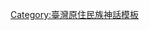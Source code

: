 {{Navbox
| name = 卑南族神話
| title = [[卑南族神靈信仰|{{color|white|卑南族神話}}]]
| titlestyle = background: red;
| groupstyle = background: #FF9060;
|group1 = 歷史文獻
|list1 =
[[蕃族調查報告書]] ∗ [[番族慣習調查報告書]] ∗ [[臺灣高砂族系統所屬之研究]] ∗ 

|group2 = 創世神話
|list2 =

  {{Navbox |child
  |group1 = 世界起源
  |list1 =
[[石生五始祖|新世界]] ∗

  |group2 = 人類起源
  |list2 =
[[竹石始祖傳說|竹生始祖]] ∗ [[竹石始祖傳說|石生始祖]]

  |group3 = 部落起源
  |list3 =
[[西哈西浩|知本部落起源]] ∗ [[南王部落起源傳說|南王部落起源]] ∗ [[杜姑|射馬幹部落起源]] ∗ [[泰安部落起源神話|泰安部落起源]] ∗ [[利嘉部落起源神話|利嘉部落起源]] ∗ [[初鹿部落起源神話|初鹿部落起源]]

  }}

|group3 = 各族群
|list3 =
  {{Navbox |child
  |group1 = 知本（卡砦卡蘭）神話
  |list1 =
[[乎寧與烏蘭|日月起源]] ∗ [[嘎蓋鳥|人變鳥]] ∗ [[撒瑪杜姑杜姑|人變魚]] ∗ [[沙咪利幹|人鹿戀]] ∗ [[瑟訥訥|人魚戀]] ∗ [[巴薩卡拉與魯阿撒耀|雙子英雄]] ∗ [[豬起源傳說 (台灣)|豬起源]] ∗ [[薩勒麼幸|猴祭起源]] ∗ [[卡婁卡勒|紋身文字]] ∗ [[羊起源傳說 (台灣)|羊起源]] ∗ [[榕樹起源傳說 (台灣)|榕樹起源]]

  |group2 = 卑南（南王）神話
  |list2 =
[[奴努勞|人類誕生]] ∗ [[卑南族火種神話|取火神話]] ∗ [[猴子起源 (卑南族)|猴子起源]] ∗ [[德馬拉少|小米起源]] ∗ [[篤辜畢斯|制服三惡犬]]

  |group3 = 其他的神話傳說
  |list3 =
[[卑南族老鼠傳說|老鼠起源]] ∗ [[貓鼬傳說]] ∗ [[羊起源傳說 (台灣)|山羊起源]]

    }}

|group4 = [[神]]和[[靈]]
|list4 =
  {{Navbox |child
  |group1 = 神祗
  |list1 =
[[卑南族神靈信仰]]（[[伊特拉斯]] ∗ [[米阿魯普]]）

  |group2 = 精靈
  |list2 =
[[伊特拉斯]] ∗ [[米阿魯普]]
    }}

|group5 = 異族
|list5 =
  {{Navbox |child
  |group1 = 人類
  |list1 =
[[拉拉鄂斯族]] ∗ [[變形人]] ∗ [[馬拉斯|癬人]]

  |group2 = 
  |list2 =

  |group3 = 
  |list3 =

  |group4 = 
  |list4 =

  |group5 = 
  |list5 =

  |group6 = 神祕生物
  |list6 =  
[[哪颳騰難|邪靈]] ∗ [[鹿角兔子|鹿角兔]]

  }}

|group6 = 神話傳說中的戰役
|list6 =
[[滑地戰役]] ∗ [[知本利嘉之戰]]

|group7 = 神話中的土地
|list7 =
[[薩那賽傳說|薩那桑]] ∗ [[巴拿巴拿樣]]

  }}<noinclude>

[[Category:臺灣原住民族神話模板]]
</noinclude>